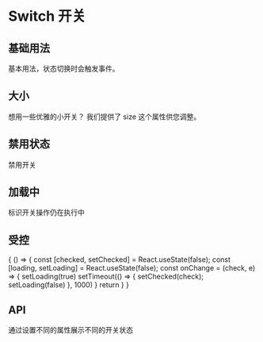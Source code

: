 
# Switch 开关

## 基础用法
基本用法，状态切换时会触发事件。
<Playground>
    <Switch />
</Playground>

## 大小
想用一些优雅的小开关？ 我们提供了 size 这个属性供您调整。
<Playground>
    <Switch defaultChecked={true} />
    <Switch size="small" />
</Playground>

## 禁用状态
禁用开关
<Playground>
    <Switch disabled />
    <Switch defaultChecked={true} disabled />
    <Switch size="small" disabled />
    <Switch size="small" disabled defaultChecked={true} />
</Playground>

## 加载中
标识开关操作仍在执行中
<Playground>
    <Switch loading />
    <Switch defaultChecked loading />
    <Switch size="small"  loading/>
    <Switch size="small" defaultChecked loading />
</Playground>

## 受控

<Playground>
    {
        () => {
            const [checked, setChecked] = React.useState(false);
            const [loading, setLoading] = React.useState(false);
            const onChange = (check, e) => {
                setLoading(true)
                setTimeout(() => {
                    setChecked(check);
                    setLoading(false)
                }, 1000)
            }
            return <Switch checked={checked} onChange={onChange} loading={loading} />
        }
    }
</Playground>


## API
通过设置不同的属性展示不同的开关状态
<Props of={Switch} />
